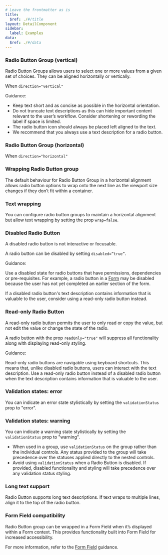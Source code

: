 ```yaml
---
# Leave the frontmatter as is
title:
  $ref: ./#/title
layout: DetailComponent
sidebar:
  label: Examples
data:
  $ref: ./#/data
---
```


<LivePreviewControls>
<LivePreview componentName="radio-button" exampleName="Default">

### Radio Button Group (vertical)

Radio Button Groups allows users to select one or more values from a given set of choices. They can be aligned horizontally or vertically.

When `direction="vertical"`

Guidance:

- Keep text short and as concise as possible in the horizontal orientation.
- Do not truncate text descriptions as this can hide important content relevant to the user’s workflow. Consider shortening or rewording the label if space is limited.
- The radio button icon should always be placed left aligned to the text.
- We recommend that you always use a text description for a radio button.

</LivePreview>

<LivePreview componentName="radio-button" exampleName="Horizontal" >

### Radio Button Group (horizontal)

When `direction="horizontal"`

</LivePreview>

<LivePreview componentName="radio-button" exampleName="Wrap" >

### Wrapping Radio Button group

The default behaviour for Radio Button Group in a horizontal alignment allows radio button options to wrap onto the next line as the viewport size changes if they don’t fit within a container.

</LivePreview>

<LivePreview componentName="radio-button" exampleName="NoWrap" >

### Text wrapping

You can configure radio button groups to maintain a horizontal alignment but allow text wrapping by setting the prop `wrap=false`.

</LivePreview>

<LivePreview componentName="radio-button" exampleName="Disabled" >

### Disabled Radio Button

A disabled radio button is not interactive or focusable.

A radio button can be disabled by setting `disabled=”true”`.

Guidance:

Use a disabled state for radio buttons that have permissions, dependencies or pre-requisites. For example, a radio button in a [Form](/salt/patterns/forms) may be disabled because the user has not yet completed an earlier section of the form.

If a disabled radio button's text description contains information that is valuable to the user, consider using a read-only radio button instead.

</LivePreview>

<LivePreview componentName="radio-button" exampleName="Readonly" >

### Read-only Radio Button

A read-only radio button permits the user to only read or copy the value, but not edit the value or change the state of the radio.

A radio button with the prop `readOnly="true"` will suppress all functionality along with displaying read-only styling.

Guidance:

Read-only radio buttons are navigable using keyboard shortcuts. This means that, unlike disabled radio buttons, users can interact with the text description. Use a read-only radio button instead of a disabled radio button when the text description contains information that is valuable to the user.

</LivePreview>

<LivePreview componentName="radio-button" exampleName="Error">

### Validation states: error

You can indicate an error state stylistically by setting the `validationStatus` prop to "error".

</LivePreview>

<LivePreview componentName="radio-button" exampleName="Warning">

### Validation states: warning

You can indicate a warning state stylistically by setting the `validationStatus` prop to "warning".

- When used in a group, use `validationStatus` on the group rather than the individual controls. Any status provided to the group will take precedence over the statuses applied directly to the nested controls.
- Avoid using `validationStatus` when a Radio Button is disabled. If provided, disabled functionality and styling will take precedence over any validation status styling.

</LivePreview>

<LivePreview componentName="radio-button" exampleName="LongText">

### Long text support

Radio Button supports long text descriptions. If text wraps to multiple lines, align it to the top of the radio button.

</LivePreview>

<LivePreview componentName="radio-button" exampleName="WithFormField" >

### Form Field compatibility

Radio Button group can be wrapped in a Form Field when it’s displayed within a Form context. This provides functionality built into Form Field for increased accessibility.

For more information, refer to the [Form Field](/salt/patterns/forms) guidance.

</LivePreview>
</LivePreviewControls>
